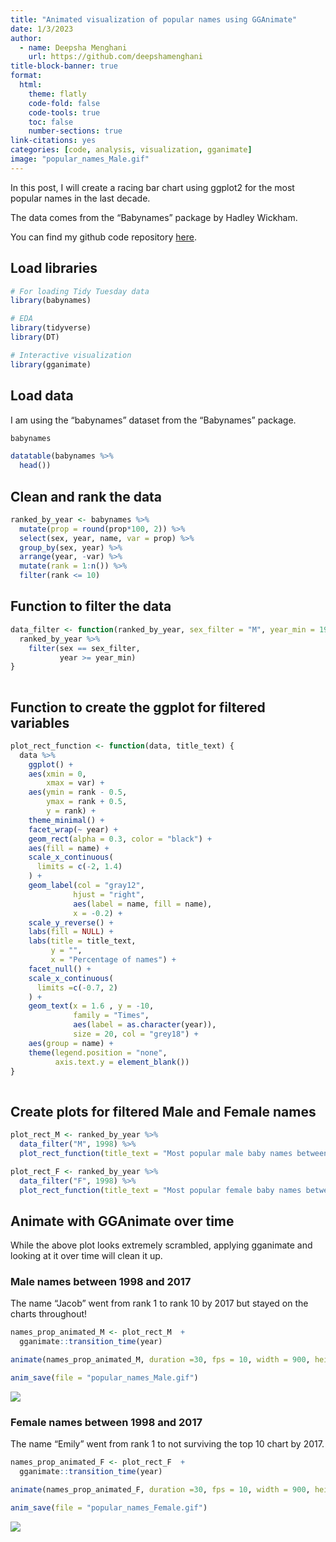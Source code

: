 ```yaml
---
title: "Animated visualization of popular names using GGAnimate"
date: 1/3/2023
author:
  - name: Deepsha Menghani 
    url: https://github.com/deepshamenghani
title-block-banner: true
format:
  html:
    theme: flatly
    code-fold: false
    code-tools: true
    toc: false
    number-sections: true
link-citations: yes
categories: [code, analysis, visualization, gganimate]
image: "popular_names_Male.gif"
---
```


In this post, I will create a racing bar chart using ggplot2 for the most popular names in the last decade.

The data comes from the "Babynames" package by Hadley Wickham.

::: callout-tip
You can find my github code repository [here](https://github.com/deepshamenghani/tidytuesday/tree/master/2023/Week1_BYOD).
:::

## Load libraries

```r

# For loading Tidy Tuesday data
library(babynames)

# EDA
library(tidyverse)
library(DT)

# Interactive visualization
library(gganimate)

```

## Load data

I am using the "babynames" dataset from the "Babynames" package.

```r
babynames

```

```r
datatable(babynames %>% 
  head())
```

## Clean and rank the data

```r
ranked_by_year <- babynames %>% 
  mutate(prop = round(prop*100, 2)) %>% 
  select(sex, year, name, var = prop) %>% 
  group_by(sex, year) %>% 
  arrange(year, -var) %>% 
  mutate(rank = 1:n()) %>% 
  filter(rank <= 10)
```

## Function to filter the data

```r

data_filter <- function(ranked_by_year, sex_filter = "M", year_min = 1998) {
  ranked_by_year %>% 
    filter(sex == sex_filter,
           year >= year_min)
}
 
```

## Function to create the ggplot for filtered variables

```r

plot_rect_function <- function(data, title_text) {
  data %>% 
    ggplot() +
    aes(xmin = 0,
        xmax = var) +
    aes(ymin = rank - 0.5,
        ymax = rank + 0.5,
        y = rank) +
    theme_minimal() +
    facet_wrap(~ year) +
    geom_rect(alpha = 0.3, color = "black") +
    aes(fill = name) +
    scale_x_continuous(
      limits = c(-2, 1.4)
    ) +
    geom_label(col = "gray12",
              hjust = "right",
              aes(label = name, fill = name),
              x = -0.2) +
    scale_y_reverse() +
    labs(fill = NULL) +
    labs(title = title_text,
         y = "",
         x = "Percentage of names") +
    facet_null() +
    scale_x_continuous(
      limits =c(-0.7, 2)
    ) +
    geom_text(x = 1.6 , y = -10,
              family = "Times",
              aes(label = as.character(year)),
              size = 20, col = "grey18") +
    aes(group = name) +
    theme(legend.position = "none",
          axis.text.y = element_blank()) 
}
  

```

## Create plots for filtered Male and Female names

```r
plot_rect_M <- ranked_by_year %>% 
  data_filter("M", 1998) %>% 
  plot_rect_function(title_text = "Most popular male baby names between 1998-2017")

plot_rect_F <- ranked_by_year %>% 
  data_filter("F", 1998) %>% 
  plot_rect_function(title_text = "Most popular female baby names between 1998-2017")

```

## Animate with GGAnimate over time

While the above plot looks extremely scrambled, applying gganimate and looking at it over time will clean it up.

### Male names between 1998 and 2017

The name "Jacob" went from rank 1 to rank 10 by 2017 but stayed on the charts throughout!

```r

names_prop_animated_M <- plot_rect_M  +
  gganimate::transition_time(year)

animate(names_prop_animated_M, duration =30, fps = 10, width = 900, height = 600, renderer = gifski_renderer(), end_pause = 100, start_pause = 30)

anim_save(file = "popular_names_Male.gif")

```

![](popular_names_Male.gif)

### Female names between 1998 and 2017

The name "Emily" went from rank 1 to not surviving the top 10 chart by 2017.

```r

names_prop_animated_F <- plot_rect_F  +
  gganimate::transition_time(year)

animate(names_prop_animated_F, duration =30, fps = 10, width = 900, height = 600, renderer = gifski_renderer(), end_pause = 100, start_pause = 30)

anim_save(file = "popular_names_Female.gif")

```

![](popular_names_Female.gif)
